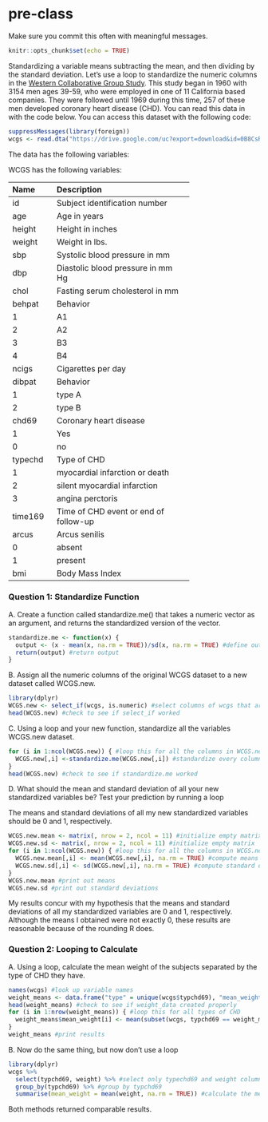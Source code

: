 # pre-class


Make sure you commit this often with meaningful messages. 



```r
knitr::opts_chunk$set(echo = TRUE)
```








Standardizing a variable means subtracting the mean, and then dividing by the standard deviation. Let’s use a loop to standardize the numeric columns in the [Western Collaborative Group Study](https://clinicaltrials.gov/ct2/show/NCT00005174). This study began in 1960 with 3154 men ages 39-59, who were employed in one of 11 California based companies. They were followed until 1969 during this time, 257 of these men developed coronary heart disease (CHD). You can read this data in with the code below. You can access this dataset with the following code:

```R

suppressMessages(library(foreign))
wcgs <- read.dta("https://drive.google.com/uc?export=download&id=0B8CsRLdwqzbzYWxfN3ExQllBQkU")
```

The data has the following variables:



WCGS has the following variables:

-----------------------------------------------------------
Name    Description
------- -------------------------------------------
id      Subject identification number

age     Age in years

height  Height in inches

weight  Weight in lbs.

sbp     Systolic blood pressure in mm 

dbp     Diastolic blood pressure in mm Hg

chol    Fasting serum cholesterol in mm 

behpat  Behavior

  1       A1

  2       A2

  3       B3

  4       B4

ncigs   Cigarettes per day

dibpat  Behavior

1       type A

2       type B

chd69   Coronary heart disease

1       Yes

0       no

typechd Type of CHD

1       myocardial infarction or death

2       silent myocardial infarction

3       angina perctoris

time169 Time of CHD event or end of follow-up

arcus   Arcus senilis

0       absent

1       present

bmi     Body Mass Index
-----------------------------------------------------------




### Question 1: Standardize Function

A. Create a function called standardize.me() that takes a numeric vector as an argument, and returns the standardized version of the vector.
```r
standardize.me <- function(x) {
  output <- (x - mean(x, na.rm = TRUE))/sd(x, na.rm = TRUE) #define output as the formula for standardization
  return(output) #return output
}
```


B. Assign all the numeric columns of the original WCGS dataset to a new dataset called WCGS.new.
```r
library(dplyr)
WCGS.new <- select_if(wcgs, is.numeric) #select columns of wcgs that are numeric
head(WCGS.new) #check to see if select_if worked
```
C. Using a loop and your new function, standardize all the variables WCGS.new dataset.
```r
for (i in 1:ncol(WCGS.new)) { #loop this for all the columns in WCGS.new
  WCGS.new[,i] <-standardize.me(WCGS.new[,i]) #standardize every column of WCGS.new
}
head(WCGS.new) #check to see if standardize.me worked
```
D. What should the mean and standard deviation of all your new standardized variables be? Test your prediction by running a loop

The means and standard deviations of all my new standardized variables should be 0 and 1, respectively.
```r
WCGS.new.mean <- matrix(, nrow = 2, ncol = 11) #initialize empty matrix
WCGS.new.sd <- matrix(, nrow = 2, ncol = 11) #initialize empty matrix
for (i in 1:ncol(WCGS.new)) { #loop this for all the columns in WCGS.new
  WCGS.new.mean[,i] <- mean(WCGS.new[,i], na.rm = TRUE) #compute means of standardized variables
  WCGS.new.sd[,i] <- sd(WCGS.new[,i], na.rm = TRUE) #compute standard deviations of standardized variables
}
WCGS.new.mean #print out means
WCGS.new.sd #print out standard deviations
```
My results concur with my hypothesis that the means and standard deviations of all my standardized variables are 0 and 1, respectively. Although the means I obtained were not exactly 0, these results are reasonable because of the rounding R does.



### Question 2: Looping to Calculate

A. Using a loop, calculate the mean weight of the subjects separated by the type of CHD they have.
```r
names(wcgs) #look up variable names
weight_means <- data.frame("type" = unique(wcgs$typchd69), "mean_weight" = NA) #initialize weight_means dataframe
head(weight_means) #check to see if weight_data created properly
for (i in 1:nrow(weight_means)) { #loop this for all types of CHD
  weight_means$mean_weight[i] <- mean(subset(wcgs, typchd69 == weight_means$type[i])$weight, na.rm = TRUE) #calculate the mean for each type of CHD
}
weight_means #print results
```
B. Now do the same thing, but now don’t use a loop
```r
library(dplyr)
wcgs %>%
  select(typchd69, weight) %>% #select only typechd69 and weight columns
  group_by(typchd69) %>% #group by typchd69
  summarise(mean_weight = mean(weight, na.rm = TRUE)) #calculate the mean weights for each group of chd

```
Both methods returned comparable results.
